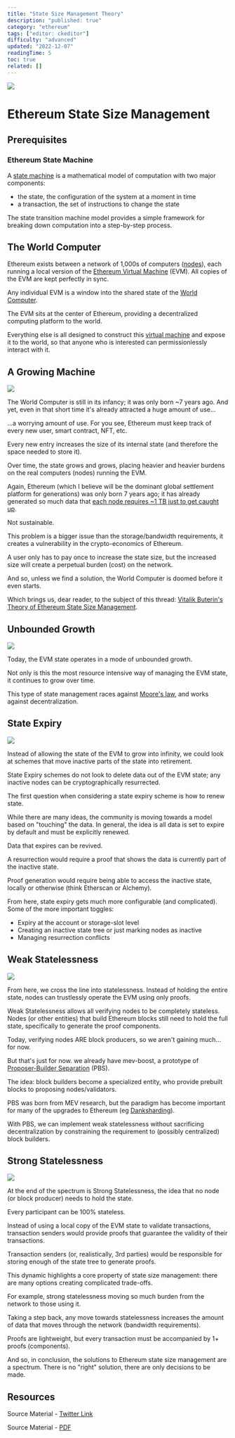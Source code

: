```yaml
---
title: "State Size Management Theory"
description: "published: true"
category: "ethereum"
tags: ["editor: ckeditor"]
difficulty: "advanced"
updated: "2022-12-07"
readingTime: 5
toc: true
related: []
---
```


![](/images/state-size-1.jpeg)

# Ethereum State Size Management

## Prerequisites

### Ethereum State Machine

A [state machine](/ethereum/evm/state-machine) is a mathematical model of computation with two major components: 

*   the state, the configuration of the system at a moment in time
*   a transaction, the set of instructions to change the state

The state transition machine model provides a simple framework for breaking down computation into a step-by-step process.

## The World Computer

Ethereum exists between a network of 1,000s of computers ([nodes](https://inevitableeth.com/home/ethereum/network/node)), each running a local version of the [Ethereum Virtual Machine](https://inevitableeth.com/home/ethereum/evm) (EVM). All copies of the EVM are kept perfectly in sync. 

Any individual EVM is a window into the shared state of the [World Computer](https://inevitableeth.com/home/ethereum/world-computer).

The EVM sits at the center of Ethereum, providing a decentralized computing platform to the world.

Everything else is all designed to construct this [virtual machine](/concepts/virtual-machine) and expose it to the world, so that anyone who is interested can permissionlessly interact with it.

## A Growing Machine

![](/images/state-size-2.png)

The World Computer is still in its infancy; it was only born ~7 years ago. And yet, even in that short time it's already attracted a huge amount of use...

...a worrying amount of use. For you see, Ethereum must keep track of every new user, smart contract, NFT, etc.

Every new entry increases the size of its internal state (and therefore the space needed to store it). 

Over time, the state grows and grows, placing heavier and heavier burdens on the real computers (nodes) running the EVM.

Again, Ethereum (which I believe will be the dominant global settlement platform for generations) was only born 7 years ago; it has already generated so much data that [each node requires ~1 TB just to get caught up](https://etherscan.io/chartsync/chaindefault).

Not sustainable.

This problem is a bigger issue than the storage/bandwidth requirements, it creates a vulnerability in the crypto-economics of Ethereum.

A user only has to pay once to increase the state size, but the increased size will create a perpetual burden (cost) on the network.

And so, unless we find a solution, the World Computer is doomed before it even starts.

Which brings us, dear reader, to the subject of this thread: [Vitalik Buterin's Theory of Ethereum State Size Management](https://hackmd.io/@vbuterin/state_size_management).

## Unbounded Growth

![](/images/state-size-4.jpeg)

Today, the EVM state operates in a mode of unbounded growth. 

Not only is this the most resource intensive way of managing the EVM state, it continues to grow over time. 

This type of state management races against [Moore's law](https://en.wikipedia.org/wiki/Moore%27s_law), and works against decentralization.

## State Expiry

![](/images/state-size-5.jpeg)

Instead of allowing the state of the EVM to grow into infinity, we could look at schemes that move inactive parts of the state into retirement. 

State Expiry schemes do not look to delete data out of the EVM state; any inactive nodes can be cryptographically resurrected.

The first question when considering a state expiry scheme is how to renew state. 

While there are many ideas, the community is moving towards a model based on "touching" the data. In general, the idea is all data is set to expire by default and must be explicitly renewed.

Data that expires can be revived. 

A resurrection would require a proof that shows the data is currently part of the inactive state. 

Proof generation would require being able to access the inactive state, locally or otherwise (think Etherscan or Alchemy).

From here, state expiry gets much more configurable (and complicated). Some of the more important toggles: 

*   Expiry at the account or storage-slot level 
*   Creating an inactive state tree or just marking nodes as inactive 
*   Managing resurrection conflicts

## Weak Statelessness

![](/images/state-size-6.jpeg)

From here, we cross the line into statelessness. Instead of holding the entire state, nodes can trustlessly operate the EVM using only proofs. 

Weak Statelessness allows all verifying nodes to be completely stateless. Nodes (or other entities) that build Ethereum blocks still need to hold the full state, specifically to generate the proof components.

Today, verifying nodes ARE block producers, so we aren't gaining much... for now. 

But that's just for now. we already have mev-boost, a prototype of [Proposer-Builder Separation](/ethereum/upgrades/pbs) (PBS). 

The idea: block builders become a specialized entity, who provide prebuilt blocks to proposing nodes/validators.

PBS was born from MEV research, but the paradigm has become important for many of the upgrades to Ethereum (eg [Danksharding](/ethereum/upgrades/scaling/data)).

With PBS, we can implement weak statelessness without sacrificing decentralization by constraining the requirement to (possibly centralized) block builders.

## Strong Statelessness

![](/images/state-size-7.jpeg)

At the end of the spectrum is Strong Statelessness, the idea that no node (or block producer) needs to hold the state. 

Every participant can be 100% stateless.

Instead of using a local copy of the EVM state to validate transactions, transaction senders would provide proofs that guarantee the validity of their transactions. 

Transaction senders (or, realistically, 3rd parties) would be responsible for storing enough of the state tree to generate proofs.

This dynamic highlights a core property of state size management: there are many options creating complicated trade-offs. 

For example, strong statelessness moving so much burden from the network to those using it.

Taking a step back, any move towards statelessness increases the amount of data that moves through the network (bandwidth requirements). 

Proofs are lightweight, but every transaction must be accompanied by 1+ proofs (components).

And so, in conclusion, the solutions to Ethereum state size management are a spectrum. There is no "right" solution, there are only decisions to be made.

## Resources

Source Material - [Twitter Link](https://twitter.com/SalomonCrypto/status/1587983584471633921)

Source Material - [PDF](/twitter-pdf-2022-11-03_state_size.pdf)
